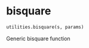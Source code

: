 # bisquare { #jax_idem.utilities.bisquare }

```python
utilities.bisquare(s, params)
```

Generic bisquare function